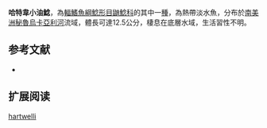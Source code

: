 {{Speciesbox
| name = 哈特韋小油鯰
| image = 
| image_width = 250px
| status = NE
| status_system = IUCN3.1
| genus = Pimelodella
| species = hartwelli
| authority = [[Fowler|Fowler]], 1940
| synonyms = 
}}

'''哈特韋小油鯰'''，為[[輻鰭魚綱|輻鰭魚綱]][[鯰形目|鯰形目]][[鼬鯰科|鼬鯰科]]的其中一[[種|種]]，為熱帶淡水魚，分布於[[南美洲|南美洲]][[秘魯|秘魯]][[烏卡亞利河|烏卡亞利河]]流域，體長可達12.5公分，棲息在底層水域，生活習性不明。

==参考文献==
*{{FishBase_species|genus=Pimelodella|species=hartwelli|year=2015|month=6}}

== 扩展阅读 ==
{{refbegin}}
{{wikispecies-inline|Pimelodella hartwelli|哈特韋小油鯰}}
{{refend}}
{{Taxonbar|from=Q5515519}}

[[Category:小油鯰屬|hartwelli]]